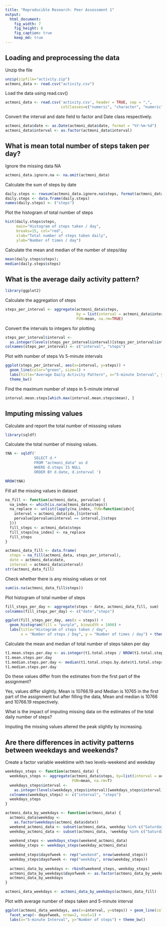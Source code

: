 ```yaml
---
title: "Reproducible Research: Peer Assessment 1"
output: 
  html_document:
    fig_width: 7
    fig_height: 6
    fig_caption: true
    keep_md: true
---
```



## Loading and preprocessing the data

Unzip the file
```r
unzip(zipfile="activity.zip")
actmoni_data <- read.csv("activity.csv")
```
Load the data using read.csv()
```r
actmoni_data <- read.csv('activity.csv', header = TRUE, sep = ",",
                         colClasses=c("numeric", "character", "numeric"))
```
Convert the interval and date field to factor and Date class respectively.
```r
actmoni_data$date <- as.Date(actmoni_data$date, format = "%Y-%m-%d")
actmoni_data$interval <- as.factor(actmoni_data$interval)
```

## What is mean total number of steps taken per day?

Ignore the missing data NA
```r
actmoni_data.ignore.na <- na.omit(actmoni_data) 
```
Calculate the sum of steps by date
```r
daily.steps <- rowsum(actmoni_data.ignore.na$steps, format(actmoni_data.ignore.na$date, '%Y-%m-%d')) 
daily.steps <- data.frame(daily.steps) 
names(daily.steps) <- ("steps")
```
Plot the histogram of total number of steps
```r
hist(daily.steps$steps, 
     main="Histogram of steps taken / day",
     breaks=15, col="red",
     xlab="Total number of steps taken daily",
     ylab="Number of times / day")
```


Calculate the mean and median of the number of steps/day
```r
mean(daily.steps$steps); 
median(daily.steps$steps) 
```

## What is the average daily activity pattern?

```r
library(ggplot2)
```
Calculate the aggregation of steps
```r
steps_per_interval <- aggregate(actmoni_data$steps, 
                                by = list(interval = actmoni_data$interval),
                                FUN=mean, na.rm=TRUE)
```
Convert the intervals to integers for plotting
```r
steps_per_interval$interval <- 
  as.integer(levels(steps_per_interval$interval)[steps_per_interval$interval])
colnames(steps_per_interval) <- c("interval", "steps")
```
Plot with number of steps Vs 5-minute intervals
```r
ggplot(steps_per_interval, aes(x=interval, y=steps)) +   
  geom_line(color="green", size=1) +  
  labs(title="Average Daily Activity Pattern", x="5-minute Interval", y="Number of steps") +  
  theme_bw()
```

Find the maximum number of steps in 5-minute interval
```r
interval.mean.steps[which.max(interval.mean.steps$mean), ]
```

## Imputing missing values

Calculate and report the total number of misssing values
```r
library(sqldf)
```
Calculate the total number of missing values.

```r
tNA <- sqldf(' 
             SELECT d.*            
             FROM "actmoni_data" as d
             WHERE d.steps IS NULL 
             ORDER BY d.date, d.interval ')
```

```r
NROW(tNA) 
```
Fill all the missing values in dataset
```r
na_fill <- function(actmoni_data, pervalue) {
  na_index <- which(is.na(actmoni_data$steps))
  na_replace <- unlist(lapply(na_index, FUN=function(idx){
    interval = actmoni_data[idx,]$interval
    pervalue[pervalue$interval == interval,]$steps
  }))
  fill_steps <- actmoni_data$steps
  fill_steps[na_index] <- na_replace
  fill_steps
}

actmoni_data_fill <- data.frame(  
  steps = na_fill(actmoni_data, steps_per_interval),  
  date = actmoni_data$date,  
  interval = actmoni_data$interval)
str(actmoni_data_fill)
```
Check whether there is any missing values or not
```r
sum(is.na(actmoni_data_fill$steps))
```
Plot histogram of total number of steps
```r
fill_steps_per_day <- aggregate(steps ~ date, actmoni_data_fill, sum)
colnames(fill_steps_per_day) <- c("date","steps")

ggplot(fill_steps_per_day, aes(x = steps)) + 
  geom_histogram(fill = "purple", binwidth = 1000) + 
  labs(title="Histogram of steps taken / day", 
       x = "Number of steps / Day", y = "Number of times / day") + theme_bw()
```

Calculate the mean and median of total number of steps taken per day
```r
t1.mean.steps.per.day <- as.integer(t1.total.steps / NROW(t1.total.steps.by.date) )
t1.mean.steps.per.day
t1.median.steps.per.day <- median(t1.total.steps.by.date$t1.total.steps.by.date)
t1.median.steps.per.day
```
Do these values differ from the estimates from the first part of the assignment?

Yes, values differ slightly. Mean is 10766.19 and Median is 10765 in the first part of the assignment but after filling the data, Mean and median is 10766 and 10766.19 respectively.

What is the impact of imputing missing data on the estimates of the total daily number of steps?
 
 Imputing the missing values altered the peak slightly by increasing.

## Are there differences in activity patterns between weekdays and weekends?

Create a factor variable weektime with two levels-weekend and weekday
```r
weekdays_steps <- function(actmoni_data) {
  weekdays_steps <- aggregate(actmoni_data$steps, by=list(interval = actmoni_data$interval),
                              FUN=mean, na.rm=T)
  weekdays_steps$interval <- 
    as.integer(levels(weekdays_steps$interval)[weekdays_steps$interval])
  colnames(weekdays_steps) <- c("interval", "steps")
  weekdays_steps
}

actmoni_data_by_weekdays <- function(actmoni_data) {
  actmoni_data$weekday <- 
    as.factor(weekdays(actmoni_data$date))
  weekend_actmoni_data <- subset(actmoni_data, weekday %in% c("Saturday","Sunday"))
  weekday_actmoni_data <- subset(actmoni_data, !weekday %in% c("Saturday","Sunday"))
  
  weekend_steps <- weekdays_steps(weekend_actmoni_data)
  weekday_steps <- weekdays_steps(weekday_actmoni_data)
  
  weekend_steps$dayofweek <- rep("weekend", nrow(weekend_steps))
  weekday_steps$dayofweek <- rep("weekday", nrow(weekday_steps))
  
  actmoni_data_by_weekdays <- rbind(weekend_steps, weekday_steps)
  actmoni_data_by_weekdays$dayofweek <- as.factor(actmoni_data_by_weekdays$dayofweek)
  actmoni_data_by_weekdays
}

actmoni_data_weekdays <- actmoni_data_by_weekdays(actmoni_data_fill)
```
Plot with average number of steps taken and 5-minute interval
```r
ggplot(actmoni_data_weekdays, aes(x=interval, y=steps)) + geom_line(color="blue") + 
  facet_wrap(~ dayofweek, nrow=2, ncol=1) +
  labs(x="5-minute Interval", y="Number of steps") + theme_bw()
```

